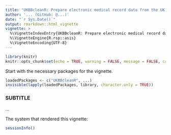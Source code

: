 ```yaml
---
title: "UKBBcleanR: Prepare electronic medical record data from the UK Biobank for time-to-event analyses"
author: '... (GitHub: @...)'
date: "`r Sys.Date()`"
output: rmarkdown::html_vignette
vignette: >
  %\VignetteIndexEntry{UKBBcleanR: Prepare electronic medical record data from the UK Biobank for time-to-event analyses}
  %\VignetteEngine{R.rsp::asis}
  %\VignetteEncoding{UTF-8}
---
```


```r
library(knitr)
knitr::opts_chunk$set(echo = TRUE, warning = FALSE, message = FALSE, cache = FALSE, fig.show = "hold")
```

Start with the necessary packages for the vignette.

```r
loadedPackages <- c("UKBBcleanR", ...)
invisible(lapply(loadedPackages, library, character.only = TRUE))
```

### SUBTITLE

...

The system that rendered this vignette: 

```r
sessionInfo()
```
